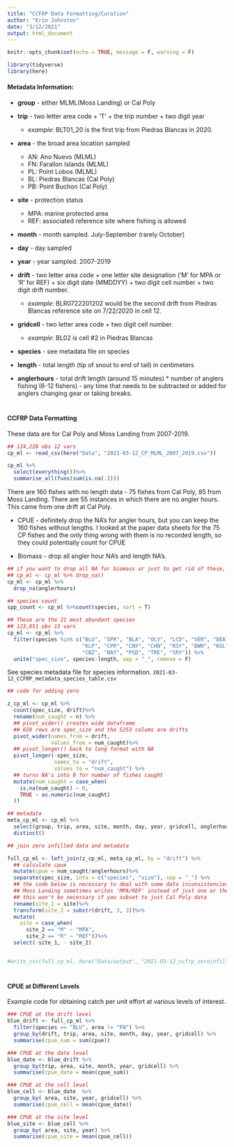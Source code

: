```yaml
---
title: "CCFRP Data Formatting/Curation"
author: "Erin Johnston"
date: "3/12/2021"
output: html_document
---
```


```r
knitr::opts_chunk$set(echo = TRUE, message = F, warning = F)
```

```r

library(tidyverse)
library(here)

```

#### Metadata Information:

* **group** - either MLML(Moss Landing) or Cal Poly

* **trip** - two letter area code + 'T' + the trip number + two digit year
  * *example*: BLT01_20 is the first trip from Piedras Blancas in 2020.


* **area** - the broad area location sampled
  * AN: Ano Nuevo (MLML)
  * FN: Farallon Islands (MLML)
  * PL: Point Lobos (MLML)
  * BL: Piedras Blancas (Cal Poly)
  * PB: Point Buchon (Cal Poly)


* **site** - protection status
  * MPA: marine protected area
  * REF: associated reference site where fishing is allowed


* **month** - month sampled. July-September (rarely October)

* **day** - day sampled

* **year** - year sampled. 2007-2019

* **drift** - two letter area code + one letter site designation ('M' for MPA or 'R' for REF) + six digit date (MMDDYY) + two digit cell number + two digit drift number. 
  * *example*: BLR0722201202 would be the second drift from Piedras Blancas reference site on 7/22/2020 in cell 12.

* **gridcell** - two letter area code + two digit cell number. 
  * *example*: BL02 is cell #2 in Piedras Blancas

* **species** - see metadata file on species

* **length** - total length (tip of snout to end of tail) in centimeters

* **anglerhours** - total drift length (around 15 minutes) * number of anglers fishing (6-12 fishers) - any time that needs to be subtracted or added for anglers changing gear or taking breaks.

<div style="margin-bottom:40px;">
</div>

#### CCFRP Data Formatting

These data are for Cal Poly and Moss Landing from 2007-2019. 

```r

## 124,228 obs 12 vars
cp_ml <- read_csv(here("Data", "2021-03-12_CP_MLML_2007_2019.csv"))

cp_ml %>%
  select(everything())%>%
  summarise_all(funs(sum(is.na(.))))

```


There are 160 fishes with no length data - 75 fishes from Cal Poly, 85 from Moss Landing. There are 55 instances in which there are no angler hours. This came from one drift at Cal Poly. 

* CPUE - definitely drop the NA's for angler hours, but you can keep the 160 fishes without lengths. I looked at the paper data sheets for the 75 CP fishes and the only thing wrong with them is no recorded length, so they could potentially count for CPUE

* Biomass - drop all angler hour NA's and length NA's.

```r

## if you want to drop all NA for biomass or just to get rid of these, take out 'anglerhours'
## cp_ml <- cp_ml %>% drop_na()
cp_ml <- cp_ml %>%
  drop_na(anglerhours) 

## species count
spp_count <- cp_ml %>%count(species, sort = T)

## These are the 21 most abundant species
## 123,651 obs 13 vars
cp_ml <- cp_ml %>%
  filter(species %in% c("BLU", "GPR", "BLA", "OLV", "LCD", "VER", "DEA", "YTL",
                        "KLP", "CPR", "CNY", "CHN", "RSY", "BWN", "KGL", "QBK", 
                        "CBZ", "BAY", "PSD", "TRE", "SRY")) %>%
  unite("spec_size", species:length, sep = "_", remove = F)

```

See species metadata file for species information. `2021-03-12_CCFRP_metadata_species_table.csv`


```r
## code for adding zero

z_cp_ml <- cp_ml %>%
  count(spec_size, drift)%>%
  rename(num_caught = n) %>% 
  ## pivot_wider() creates wide dataframe 
  ## 659 rows are spec_size and the 5253 colums are drifts
  pivot_wider(names_from = drift,
              values_from = num_caught)%>% 
  ## pivot_longer() back to long format with NA
  pivot_longer(-spec_size,
               names_to = "drift",
               values_to = "num_caught") %>%
  ## turns NA's into 0 for number of fishes caught
  mutate(num_caught = case_when(
    is.na(num_caught) ~ 0,
    TRUE ~ as.numeric(num_caught)
  ))

## metadata
meta_cp_ml <- cp_ml %>%
  select(group, trip, area, site, month, day, year, gridcell, anglerhours, drift)%>%
  distinct()

## join zero infilled data and metadata

full_cp_ml <- left_join(z_cp_ml, meta_cp_ml, by = "drift") %>%
  ## calculate cpue
  mutate(cpue = num_caught/anglerhours)%>%
  separate(spec_size, into = c("species", "size"), sep = "_") %>%
  ## the code below is necessary to deal with some data inconsistencies 
  ## Moss Landing sometimes writes 'MPA/REF' instead of just one or the other
  ## this won't be necessary if you subset to just Cal Poly data
  rename(site_1 = site)%>%
  transform(site_2 = substr(drift, 3, 3))%>%
  mutate(
    site = case_when(
      site_2 == "M" ~ "MPA",
      site_2 == "R" ~ "REF"))%>%
  select(-site_1, - site_2)


#write_csv(full_cp_ml, here("Data/output", "2021-03-12_ccfrp_zeroinfill_species_subset.csv"))

```

<div style="margin-bottom:40px;">
</div>

#### CPUE at Different Levels

Example code for obtaining catch per unit effort at various levels of interest.

```r

### CPUE at the drift level
blue_drift <- full_cp_ml %>%
  filter(species == "BLU", area != "FN") %>%
  group_by(drift, trip, area, site, month, day, year, gridcell) %>%
  summarise(cpue_sum = sum(cpue))

### CPUE at the date level
blue_date <- blue_drift %>%
  group_by(trip, area, site, month, year, gridcell) %>%
  summarise(cpue_date = mean(cpue_sum))

### CPUE at the cell level
blue_cell <- blue_date  %>%
  group_by( area, site, year, gridcell) %>%
  summarise(cpue_cell = mean(cpue_date))

### CPUE at the site level
blue_site <- blue_cell %>%
  group_by( area, site, year) %>%
  summarise(cpue_site = mean(cpue_cell))



```

